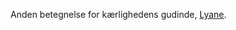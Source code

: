 {{title:Harpespilleren}}
{{author:Laura Holmegaard}}
{{timestamp:2009-09-19T18:18:26Z}}
{{copyright:Harpespilleren}}
Anden betegnelse for kærlighedens gudinde, [[Lyane]].